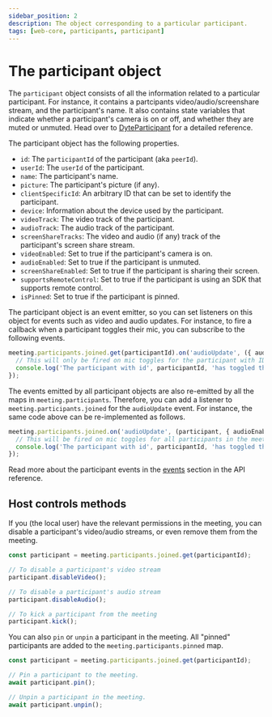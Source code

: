 ```yaml
---
sidebar_position: 2
description: The object corresponding to a particular participant.
tags: [web-core, participants, participant]
---
```


# The participant object

The `participant` object consists of all the information related to a particular participant. For instance, it contains a partcipants video/audio/screenshare stream, and the participant's name. It also contains state variables that indicate whether a participant's camera is on or off, and whether they are muted or unmuted. Head over to [DyteParticipant](../reference/DyteParticipant.md) for a detailed reference.

The participant object has the following properties.

- `id`: The `participantId` of the participant (aka `peerId`).
- `userId`: The `userId` of the participant.
- `name`: The participant's name.
- `picture`: The participant's picture (if any).
- `clientSpecificId`: An arbitrary ID that can be set to identify the participant.
- `device`: Information about the device used by the participant.
- `videoTrack`: The video track of the participant.
- `audioTrack`: The audio track of the participant.
- `screenShareTracks`: The video and audio (if any) track of the participant's screen share stream.
- `videoEnabled`: Set to true if the participant's camera is on.
- `audioEnabled`: Set to true if the participant is unmuted.
- `screenShareEnabled`: Set to true if the participant is sharing their screen.
- `supportsRemoteControl`: Set to true if the participant is using an SDK that supports remote control.
- `isPinned`: Set to true if the participant is pinned.

The participant object is an event emitter, so you can set listeners on this object for events such as video and audio updates. For instance, to fire a callback when a participant toggles their mic, you can subscribe to the following events.

```ts
meeting.participants.joined.get(participantId).on('audioUpdate', ({ audioEnabled, audioTrack }) => {
  // This will only be fired on mic toggles for the participant with ID `participantId`
  console.log('The participant with id', participantId, 'has toggled their mic to', audioEnabled);
});
```

The events emitted by all participant objects are also re-emitted by all the maps in `meeting.participants`. Therefore, you can add a listener to `meeting.participants.joined` for the `audioUpdate` event. For instance, the same code above can be re-implemented as follows.

```ts
meeting.participants.joined.on('audioUpdate', (participant, { audioEnabled, audioTrack }) => {
  // This will be fired on mic toggles for all participants in the meeting
  console.log('The participant with id', participantId, 'has toggled their mic to', audioEnabled);
});
```

Read more about the participant events in the [events](../reference/DyteParticipant.md) section in the API reference.

## Host controls methods

If you (the local user) have the relevant permissions in the meeting, you can disable a participant's video/audio streams, or even remove them from the meeting.

```ts
const participant = meeting.participants.joined.get(participantId);

// To disable a participant's video stream
participant.disableVideo();

// To disable a participant's audio stream
participant.disableAudio();

// To kick a participant from the meeting
participant.kick();
```

You can also `pin` or `unpin` a participant in the meeting. All "pinned" participants are added to the `meeting.participants.pinned` map.

```ts
const participant = meeting.participants.joined.get(participantId);

// Pin a participant to the meeting.
await participant.pin();

// Unpin a participant in the meeting.
await participant.unpin();
```
